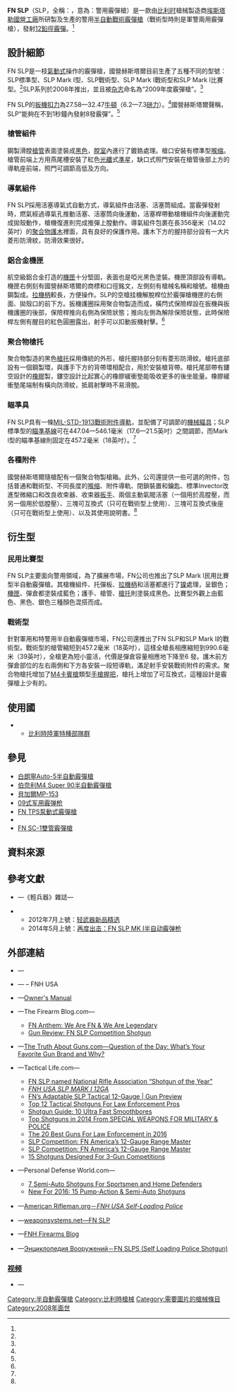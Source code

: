 {{noteTA
|G1=軍事
|G2=長度單位
|G3=Firearms
}}
{{Infobox Weapon
|name= FN SLP
|image= 
|image_size= 300px
|caption= 
|origin= {{flagcountry|Belgium}}
|type= [[半自動霰彈槍|半自動]][[鎮暴霰彈槍|戰術]][[霰彈槍|霰彈槍]]
<!-- Type selection -->
|is_ranged= yes
|is_bladed= 
|is_explosive= 
|is_artillery= 
|is_vehicle= 
|is_missile= 
|is_UK= 
<!-- Service history -->
|service= 
|used_by= 
|wars= 
<!-- Production history -->
|designer= [[埃斯塔勒國營工廠|國營埃斯塔勒]]（{{Lang|en|Fabrique Nationale de Herstal}}，FN）
|design_date= 2008年
|manufacturer= 國營赫斯塔爾（{{Lang|en|Fabrique Nationale de Herstal}}，FN）
|unit_cost= <div class="NavFrame collapsed" style="color: black; background-color: #FFFFFF; margin: 0 auto; padding: 0 10px; text-align: left;"><div class="NavHead" style="background-color: #FFFFFF; margin: 0 auto; padding: 0 10px; font-weight:normal;"></div><div class="NavContent" style="background-color: #FFFFFF; margin: 0 auto; padding: 0 10px;">
* SLP標準型：US[[美元|$]]1,000
* SLP Mark I型：US$1,324
</div>
</div>
|production_date= 2008年—
|number= 
|variants= <div class="NavFrame collapsed" style="color: black; background-color: #FFFFFF; margin: 0 auto; padding: 0 10px; text-align: left;"><div class="NavHead" style="background-color: #FFFFFF; margin: 0 auto; padding: 0 10px; font-weight:normal;"></div><div class="NavContent" style="background-color: #FFFFFF; margin: 0 auto; padding: 0 10px;">
* ''SLP標準型''<ref name="fnhusaslpstd">{{cite web |url=http://www.fnhusa.com/l/products/commercial/shotguns/slp-series/slp |title=FNH USA Shotguns - SLP |publisher=[[埃斯塔勒國營工廠|FNH USA]] |year=2012 |accessdate=September 7, 2012 |deadurl=yes |archiveurl=https://web.archive.org/web/20120905014044/http://www.fnhusa.com/l/products/commercial/shotguns/slp-series/slp/ |archivedate=2012年9月5日 }}</ref>
* ''SLP Mark I型''<ref name="fnhusaslpmki">{{cite web |url=http://www.fnhusa.com/l/products/shotguns/slp-series/slp-mki/ |title=FNH USA Shotguns - SLP MK I |publisher=FNH USA |year=2012 |accessdate=September 7, 2012 |deadurl=yes |archiveurl=https://web.archive.org/web/20130904045432/http://www.fnhusa.com/l/products/shotguns/slp-series/slp-mki/ |archivedate=2013年9月4日 }}</ref>
* ''SLP戰術型''<ref name="fnhusaslptac">{{cite web |url=http://www.fnhusa.com/l/products/shotguns/slp-series/slp-tactical/ |title=FNH USA Shotguns - SLP Tactical |publisher=FNH USA |year=2012 |accessdate=September 7, 2012 |deadurl=yes |archiveurl=https://web.archive.org/web/20130901013919/http://www.fnhusa.com/l/products/shotguns/slp-series/slp-tactical |archivedate=2013年9月1日 }}</ref>
* ''SLP Mark I戰術型''<ref name="fnhusaslpmkitac">{{cite web |url=http://www.fnhusa.com/l/products/shotguns/slp-series/slp-mki-tactical/ |title=FNH USA Shotguns - SLP MK I Tactical |publisher=FNH USA |year=2012 |accessdate=September 7, 2012 |deadurl=yes |archiveurl=https://web.archive.org/web/20130903073542/http://www.fnhusa.com/l/products/shotguns/slp-series/slp-mki-tactical |archivedate=2013年9月3日 }}</ref>
* ''SLP Mark I比賽型''<ref name="fnhusaslpmkicom">{{cite web |url=http://www.fnhusa.com/l/products/competition/competition-shotguns/slp-mki-competition/ |title=FNH USA Shotguns - SLP MK I Competition |publisher=FNH USA |year=2012 |accessdate=September 7, 2012 |deadurl=yes |archiveurl=https://web.archive.org/web/20131102011306/http://www.fnhusa.com/l/products/competition/competition-shotguns/slp-mki-competition/ |archivedate=2013年11月2日 }}</ref>
</div>
</div>
<!-- General specifications -->
|spec_label= 
|weight= <div class="NavFrame collapsed" style="color: black; background-color: #FFFFFF; margin: 0 auto; padding: 0 10px; text-align: left;"><div class="NavHead" style="background-color: #FFFFFF; margin: 0 auto; padding: 0 10px; font-weight:normal;">空槍：</div><div class="NavContent" style="background-color: #FFFFFF; margin: 0 auto; padding: 0 10px;">
* ''SLP標準型''：3.37[[千克|千克]]（7.44[[磅|磅]]）<ref name="ownersmanual2011">{{cite web |url=http://www.fnhusa.com/files/8913/4512/7071/2011_SLP_OMs.pdf |title=FNH USA SLP Autoloading Shotgun Owner's Manual |publisher=FNH USA |year=2011 |accessdate=September 7, 2012 |deadurl=yes |archiveurl=https://web.archive.org/web/20120904074614/http://www.fnhusa.com/files/8913/4512/7071/2011_SLP_OMs.pdf |archivedate=2012年9月4日 }}</ref><ref name="fnhusaslpstd"/>
* ''SLP Mark I型''：3.74公斤（8.25磅）<ref name="ownersmanual2011"/><ref name="fnhusaslpmki"/>
* ''SLP戰術型''：3.49公斤（7.69磅）<ref name="ownersmanual2011"/><ref name="fnhusaslptac"/>
* ''SLP Mark I戰術型''：3.86公斤（8.5磅）<ref name="ownersmanual2011"/><ref name="fnhusaslpmkitac"/>
* ''SLP Mark I比賽型''：3.72公斤（8.25磅）<ref name="fnhusaslpmkicom"/>
</div>
</div>
|length= <div class="NavFrame collapsed" style="color: black; background-color: #FFFFFF; margin: 0 auto; padding: 0 10px; text-align: left;"><div class="NavHead" style="background-color: #FFFFFF; margin: 0 auto; padding: 0 10px; font-weight:normal;"></div><div class="NavContent" style="background-color: #FFFFFF; margin: 0 auto; padding: 0 10px;">
* ''SLP標準型''：990.6[[毫米|毫米]]（39[[英寸|英寸]]）<ref name="ownersmanual2011"/><ref name="fnhusaslpstd"/>
* ''SLP Mark I型''：1,092.2毫米（43英吋）<ref name="ownersmanual2011"/><ref name="fnhusaslpmki"/>
* ''SLP戰術型''：990.6毫米（39英吋）<ref name="ownersmanual2011"/><ref name="fnhusaslptac"/>
* ''SLP Mark I戰術型''：1,092.2毫米（43英吋）<ref name="ownersmanual2011"/><ref name="fnhusaslpmkitac"/>
* ''SLP Mark I比賽型''：1,092.2毫米（43英吋）<ref name="fnhusaslpmkicom"/>
</div>
</div>
|part_length= <div class="NavFrame collapsed" style="color: black; background-color: #FFFFFF; margin: 0 auto; padding: 0 10px; text-align: left;"><div class="NavHead" style="background-color: #FFFFFF; margin: 0 auto; padding: 0 10px; font-weight:normal;"></div><div class="NavContent" style="background-color: #FFFFFF; margin: 0 auto; padding: 0 10px;">
* ''SLP標準型''：457.2毫米（18英吋）<ref name="ownersmanual2011"/><ref name="fnhusaslpstd"/>
* ''SLP Mark I型''：558.8毫米（22英吋）<ref name="ownersmanual2011"/><ref name="fnhusaslpmki"/>
* ''SLP戰術型''：457.2毫米（18英吋）<ref name="ownersmanual2011"/><ref name="fnhusaslptac"/>
* ''SLP Mark I戰術型''：558.8毫米（22英吋）<ref name="ownersmanual2011"/><ref name="fnhusaslpmkitac"/>
* ''SLP Mark I比賽型''：558.8毫米（22英吋）<ref name="fnhusaslpmkicom"/>
</div>
</div>
|width= 60.96毫米（2.4英吋）<ref name="ownersmanual2011"/><ref name="fnhusaslpstd"/><ref name="fnhusaslpmki"/>
|height= 200.66毫米（7.9英吋）<ref name="ownersmanual2011"/>
|diameter= 
|crew= 
<!-- Ranged weapon specifications --> 
|cartridge= [[霰彈|12鉛徑霰彈]]<ref name="ownersmanual2011"/>
|caliber= <div class="NavFrame collapsed" style="color: black; background-color: #FFFFFF; margin: 0 auto; padding: 0 10px; text-align: left;"><div class="NavHead" style="background-color: #FFFFFF; margin: 0 auto; padding: 0 10px; font-weight:normal;"><ref name="ownersmanual2011"/></div><div class="NavContent" style="background-color: #FFFFFF; margin: 0 auto; padding: 0 10px;">
* 18.53×69.85毫米（0.73×2.75英吋）
* 18.53×76.2毫米（0.73×3英吋）
</div>
</div>
|barrels= 1根，[[滑膛槍炮|滑膛]]，內膛[[电镀|鍍]][[铬|铬]]，槍口可裝上標準Invector可互換式[[喉缩|喉缩]]，可選用配件運動式槍管
|action= [[氣動式_(槍械)|氣動式]]
|mode= {{Link-en|半自動槍械|Semi-automatic firearm|半自動}}
|rate= ＞8發／秒<ref name="fnhusaslpstd"/>
|velocity= 
|energy= 
|range= 
|max_range= 
|feed= 內置式[[彈匣#管式彈倉|管式彈倉]]<ref name="ownersmanual2011"/><div class="NavFrame collapsed" style="color: black; background-color: #FFFFFF; margin: 0 auto; padding: 0 10px; text-align: left;"><div class="NavHead" style="background-color: #FFFFFF; margin: 0 auto; padding: 0 10px; font-weight:normal;"></div><div class="NavContent" style="background-color: #FFFFFF; margin: 0 auto; padding: 0 10px;">
* ''SLP標準型''和''SLP戰術型''：
** 2{{frac|3|4}} 英吋時彈數：6┼1發
** 3英吋時彈數：5┼1發
* ''SLP Mark I型''、''SLP Mark I戰術型''和''SLP Mark I比賽型''：
** 2{{frac|3|4}} 英吋時彈數：8┼1發
** 3英吋時彈數：7┼1發
</div>
</div>
|sights= <div class="NavFrame collapsed" style="color: black; background-color: #FFFFFF; margin: 0 auto; padding: 0 10px; text-align: left;"><div class="NavHead" style="background-color: #FFFFFF; margin: 0 auto; padding: 0 10px; font-weight:normal;"></div><div class="NavContent" style="background-color: #FFFFFF; margin: 0 auto; padding: 0 10px;">
* [[機械瞄具|機械瞄具]]：<ref name="ownersmanual2011"/><div class="NavFrame collapsed" style="color: black; background-color: #FFFFFF; margin: 0 auto; padding: 0 10px; text-align: left;"><div class="NavHead" style="background-color: #FFFFFF; margin: 0 auto; padding: 0 10px; font-weight:normal;"></div><div class="NavContent" style="background-color: #FFFFFF; margin: 0 auto; padding: 0 10px;">
** ''SLP標準型''和''SLP戰術型''：[[機械瞄具#鬼環|鬼環]]式[[照準器|準星]]和柱狀[[照門|照門]]<br />[[瞄準基線|瞄準基線]]：447.04－546.1毫米（17.6－21.5英吋）
** ''SLP Mark I型''、''SLP Mark I戰術型''和''SLP Mark I比賽型''：翻轉式[[照準器|準星]]和[[光導纖維|光纖]][[照門|照門]]<br />[[瞄準基線|瞄準基線]]：457.2毫米（18英吋）
</div>
</div>
* [[機匣|機匣]]頂部的[[皮卡汀尼導軌|MIL-STD-1913戰術導軌]]（''SLP Mark I型''、''SLP Mark I戰術型''和''SLP Mark I比賽型''）／[[槍管|槍管]]後端的懸臂式{{Link-en|韋弗式導軌|Weaver rail mount}}（''SLP Mark I型''和''SLP Mark I戰術型''）上安裝[[瞄準镜|光學瞄準鏡]]、[[紅點鏡|紅點鏡／反射式瞄準鏡]]、[[全像武器照準器|全息瞄準鏡]]、[[夜視鏡|夜視鏡]]或[[熱成像儀|熱成像儀]]（可拆卸）
<!-- 火炮規格 -->
|breech= 
|recoil= 
|carriage= 
|elevation= 
|traverse= 
<!-- 刃器規格 --> 
|blade_type= 
|hilt_type= 
|sheath_type= 
|head_type= 
|haft_type= 
<!-- 爆炸物內填炸藥規格 --> 
|filling= 
|filling_weight= 
|detonation= 
|yield= 
<!-- 車輛/飛彈 規格 -->
|armour= 
|primary_armament= 
|secondary_arament= 
|engine= 
|engine_power= 
|transmission= 
|payload_capacity= 
|fuel_capacity= 
|pw_ratio= 
|suspension= 
|clearance= 
|vehicle_range= 
|speed= 
|guidance= 
|steering= 
<!-- Missiles only -->
|wingspan= 
|propellant= 
|ceiling= 
|altitude= 
|depth= 
|boost= 
|accuracy= 
|launch_platform= 
|transport= 
}}

'''FN SLP'''（SLP，全稱：{{Lang|en|'''S'''elf-'''L'''oading '''P'''olice}}，意為：{{Link-en|半自動|Semi-automatic firearm|自動裝填}}警用霰彈槍）是一款由[[比利时|比利时]]槍械製造商[[埃斯塔勒|埃斯塔勒]][[埃斯塔勒國營工廠|國營工廠]]所研製及生產的警用[[半自動霰彈槍|半自動]][[鎮暴霰彈槍|戰術]][[霰彈槍|霰彈槍]]（戰術型時則是軍警兩用霰彈槍），發射[[霰彈|12鉛徑霰彈]]。<ref name="ownersmanual2011"/>

== 設計細節 ==
FN SLP是一枝[[氣動式_(槍械)|氣動式]]操作的霰彈槍，國營赫斯塔爾目前生產了五種不同的型號：SLP標準型、SLP Mark I型、SLP戰術型、SLP Mark I戰術型和SLP Mark I比賽型。<ref name="ownersmanual2011"/>SLP系列於2008年推出，並且被{{Link-en|美國槍手|American Rifleman}}[[杂志|杂志]]命名為“2009年度霰彈槍”。<ref name="fnhusaslpstd"/>

FN SLP的[[扳機扣力|扳機扣力]]為27.58—32.47[[牛頓_(單位)|牛頓]]（6.2—7.3[[磅力|磅力]]）。<ref name="ownersmanual2011"/>國營赫斯塔爾聲稱，SLP“能夠在不到1秒鐘內發射8發霰彈”。<ref name="fnhusaslpstd"/>

=== 槍管組件 ===
鋼製滑膛[[槍管|槍管]]表面塗裝成{{Link-en|塗料光澤|Paint sheen|啞光}}[[黑色|黑色]]，[[膛室|膛室]]內進行了鍍鉻處理。槍口安裝有標準型[[喉缩|喉缩]]。槍管前端上方用燕尾槽安裝了紅色[[光導纖維|光纖]]式[[照準器|準星]]，缺口式照門安裝在槍管後部上方的導軌座前端，照門可調節高低及方向。

=== 導氣組件 ===
FN SLP採用活塞導氣式自動方式，導氣組件由活塞、活塞筒組成。當霰彈發射時，燃氣經過導氣孔推動活塞、活塞筒向後運動，活塞桿帶動槍機組件向後運動完成拋殼動作，槍機復進則完成推彈上膛動作。導氣組件包裹在長356毫米（14.02英吋）的[[聚合物|聚合物]][[護木|護木]]裡面，具有良好的保護作用。護木下方的握持部分設有一大片菱形防滑紋，防滑效果很好。

=== 鋁合金機匣 ===
航空級鋁合金打造的[[機匣|機匣]]十分堅固，表面也是啞光黑色塗裝。機匣頂部設有導軌。機匣右側刻有國營赫斯塔爾的商標和口徑銘文，左側刻有槍械名稱和槍號。槍機由鋼製成。[[拉機柄|拉機柄]]較長，方便操作。SLP的空槍挂機解脫桿位於霰彈槍機匣的右側面、拋殼口的前下方。扳機護圈採用聚合物製造而成，橫閂式保險桿設在扳機與扳機護圈的後部，保險桿推向右側為保險狀態；推向左側為解除保險狀態，此時保險桿左側有醒目的紅色圓圈露出，射手可以扣動扳機射擊。<ref name="ownersmanual2011"/>

=== 聚合物槍托 ===
聚合物製造的黑色[[槍托|槍托]]採用傳統的外形，槍托握持部分刻有菱形防滑紋。槍托底部設有一個鋼製{{Link-en|槍背帶|Sling (firearms)}}環，與護手下方的背帶環相配合，用於安裝槍背帶。槍托尾部帶有鏤空設計的[[橡膠|橡膠]]製{{Link-en|緩衝墊|Recoil pad}}，鏤空設計比起實心的橡膠緩衝墊能吸收更多的後坐能量。橡膠緩衝墊尾端制有橫向防滑紋，抵肩射擊時不易滑脫。

=== 瞄準具 ===
FN SLP具有一條[[皮卡汀尼導軌|MIL-STD-1913戰術附件導軌]]，並配備了可調節的[[機械瞄具|機械瞄具]]；SLP標準型的[[瞄準基線|瞄準基線]]可在447.04—546.1毫米（17.6—21.5英吋）之間調節，而Mark I型的瞄準基線則固定在457.2毫米（18英吋）。<ref name="ownersmanual2011"/>

=== 各種附件 ===
國營赫斯塔爾隨槍配有一個聚合物製槍箱。此外，公司還提供一些可選的附件，包括普通和戰術型{{Link-en|槍背帶|Sling (firearms)}}、不同長度的[[喉缩|喉缩]]、附件導軌、閉鎖裝置和鑰匙、標準Invector改進型微縮口和改良收束器、收束器[[扳手|扳手]]、兩個主動氣閥活塞（一個用於高膛壓，而另一個用於低膛壓）、三塊可互換式{{Link-en|托腮板|Cheekpiece}}（只可在戰術型上使用）、三塊可互換式後座{{Link-en|緩衝墊|Recoil pad}}（只可在戰術型上使用）、以及其使用說明書。<ref name="ownersmanual2011"/>

== 衍生型 ==
=== 民用比賽型 ===
FN SLP主要面向警用領域，為了擴展市場，FN公司也推出了SLP Mark I民用比賽型半自動霰彈槍。其槍機組件、托彈板、[[拉機柄|拉機柄]]和活塞都進行了{{Link-en|化學鍍鎳|Electroless nickel plating|鍍}}[[镍|镍]]處理，呈銀色；[[機匣|機匣]]、彈倉都塗裝成藍色；護手、槍管、[[槍托|槍托]]則塗裝成黑色。比賽型外觀上由藍色、黑色、銀色三種顏色混搭而成。

=== 戰術型 ===
針對軍用和特警用半自動霰彈槍市場，FN公司還推出了FN SLP和SLP Mark I的戰術型。戰術型的槍管縮短到457.2毫米（18英吋），這樣全槍長相應縮短到990.6毫米（39英吋），全槍更為短小靈活，代價是彈倉容量相應地下降至6 發。護木前方彈倉部位的左右兩側和下方各安裝一段短導軌，滿足射手安裝戰術附件的需求。聚合物槍托增加了[[M4卡賓槍|M4卡賓槍]]類型[[手槍握把|手槍握把]]，槍托上增加了可互換式{{Link-en|托腮板|Cheekpiece}}，這種設計是霰彈槍上少有的。

== 使用國 ==
* {{flagcountry|Belgium}}
** [[比利時陸軍|比利時陸軍]][[特種部隊群|特種部隊群]]

== 參見 ==
{{refbegin|2}}
* [[白朗寧Auto-5半自動霰彈槍|白朗寧Auto-5半自動霰彈槍]]
* [[伯奈利M4_Super_90半自動霰彈槍|伯奈利M4 Super 90半自動霰彈槍]]
* [[貝加爾MP-153半自動霰彈槍|貝加爾MP-153]]
* [[09式军用霰弹枪|09式军用霰弹枪]]
* [[FN_TPS泵動式霰彈槍|FN TPS泵動式霰彈槍]]
* {{Link-en|FN P-12泵動式霰彈槍|FN P-12}}
* [[FN_SC-1雙管霰彈槍|FN SC-1雙管霰彈槍]]
{{refend}}

== 資料來源 ==
<div class="references-small">
<references />
</div>

== 參考文獻 ==
* {{zh-hans icon}}—《輕兵器》雜誌—
{{refbegin|2}}
** 2012年7月上號：[http://www.xzbu.com/8/view-3180332.htm 轻武器新品精选]{{Wayback|url=http://www.xzbu.com/8/view-3180332.htm |date=20140301105113 }}
** 2014年5月上號：[https://web.archive.org/web/20140514173841/http://www.xzbu.com/8/view-5155059.htm 再度出击：FN SLP MK I半自动霰弹枪]
{{refend}}

== 外部連結 ==
{{refbegin|2}}
* {{en icon}}—{{Official website|1=http://www.fnherstal.com/index.php?id=270&backPID=264&productID=83&pid_product=296&pidList=264&categorySelector=6&detail=&cHash=e08dc6f2c2}}
* {{en icon}}—{{Official website|1=http://www.fnhusa.com/l/products/commercial/shotguns/slp-series}} – FNH USA
* {{en icon}}—[http://www.fnhusa.com/index.php/download_file/view/884 Owner's Manual]{{WebCite|url=https://www.webcitation.org/6AVdkVhlG?url=http://www.fnhusa.com/index.php/download_file/view/884 |date=20120907214003 |dateformat=iso }}
* {{en icon}}—The Firearm Blog.com—
** [http://www.thefirearmblog.com/blog/2016/02/22/fn-anthem-we-are-fn-we-are-legendary/ FN Anthem: We Are FN & We Are Legendary]{{Wayback|url=http://www.thefirearmblog.com/blog/2016/02/22/fn-anthem-we-are-fn-we-are-legendary/ |date=20160229031131 }}
** [http://www.thefirearmblog.com/blog/2016/10/11/gun-review-fn-slp-competition-shotgun/ Gun Review: FN SLP Competition Shotgun]{{Wayback|url=http://www.thefirearmblog.com/blog/2016/10/11/gun-review-fn-slp-competition-shotgun/ |date=20161012154355 }}
* {{en icon}}—[http://www.thetruthaboutguns.com/2016/02/robert-farago/question-of-the-day-whats-your-favorite-gun-brand-and-why/ The Truth About Guns.com—Question of the Day: What’s Your Favorite Gun Brand and Why?]{{Wayback|url=http://www.thetruthaboutguns.com/2016/02/robert-farago/question-of-the-day-whats-your-favorite-gun-brand-and-why/ |date=20160303020338 }}
* {{en icon}}—Tactical Life.com—
** [http://www.tactical-life.com/news/fn-slp-named-national-rifle-association-%E2%80%9Cshotgun-of-the-year%E2%80%9D/ FN SLP named National Rifle Association “Shotgun of the Year”]{{Wayback|url=http://www.tactical-life.com/news/fn-slp-named-national-rifle-association-%E2%80%9Cshotgun-of-the-year%E2%80%9D/ |date=20140223000743 }}
** [http://www.tactical-life.com/online/guns-and-weapons/fnh-usa-slp-mark-i-12ga ''FNH USA SLP MARK I 12GA'']{{Wayback|url=http://www.tactical-life.com/online/guns-and-weapons/fnh-usa-slp-mark-i-12ga |date=20110831184548 }}
** [http://www.tactical-life.com/magazines/guns-and-weapons/fn-slp-tactical-12-gauge-preview/?scrape=true FN’s Adaptable SLP Tactical 12-Gauge | Gun Preview]{{Wayback|url=http://www.tactical-life.com/magazines/guns-and-weapons/fn-slp-tactical-12-gauge-preview/?scrape=true |date=20191016161346 }}
** [http://www.tactical-life.com/magazines/guns-and-weapons/top-tactical-shotguns-law-enforcement-pros/2/ Top 12 Tactical Shotguns For Law Enforcement Pros]{{Wayback|url=http://www.tactical-life.com/magazines/guns-and-weapons/top-tactical-shotguns-law-enforcement-pros/2/ |date=20140819085842 }}
** [http://www.tactical-life.com/firearms/shotgun-guide-10-ultra-fast-smoothbores/2/ Shotgun Guide: 10 Ultra Fast Smoothbores]{{Wayback|url=http://www.tactical-life.com/firearms/shotgun-guide-10-ultra-fast-smoothbores/2/ |date=20150211042901 }}
** [http://www.tactical-life.com/firearms/top-shotguns-2014-swmp/5/#2014-shotgun-swmp-fn-slp-mki-lead Top Shotguns in 2014 From SPECIAL WEAPONS FOR MILITARY & POLICE]{{Wayback|url=http://www.tactical-life.com/firearms/top-shotguns-2014-swmp/5/#2014-shotgun-swmp-fn-slp-mki-lead |date=20151208120701 }}
** [http://www.tactical-life.com/firearms/best-guns-for-law-enforcement-2016/#gwam16-20best-fn-slp The 20 Best Guns For Law Enforcement in 2016]{{Wayback|url=http://www.tactical-life.com/firearms/best-guns-for-law-enforcement-2016/#gwam16-20best-fn-slp |date=20160312124421 }}
** [http://www.tactical-life.com/firearms/fn-america-slp-competition-shotgun/#swam16-slp-lead SLP Competition: FN America’s 12-Gauge Range Master]{{Wayback|url=http://www.tactical-life.com/firearms/fn-america-slp-competition-shotgun/#swam16-slp-lead |date=20160413220030 }}
** [http://www.tactical-life.com/firearms/fn-america-slp-competition-shotgun/ SLP Competition: FN America’s 12-Gauge Range Master]{{Wayback|url=http://www.tactical-life.com/firearms/fn-america-slp-competition-shotgun/ |date=20160413220030 }}
** [http://www.tactical-life.com/firearms/15-shotguns-3-gun-competitions/#gbg16-shtgns-fn-mk1comp 15 Shotguns Designed For 3-Gun Competitions]{{Wayback|url=http://www.tactical-life.com/firearms/15-shotguns-3-gun-competitions/#gbg16-shtgns-fn-mk1comp |date=20160421193318 }}
* {{en icon}}—Personal Defense World.com—
** [http://www.personaldefenseworld.com/2015/11/7-semi-auto-shotguns-for-sportsmen-and-home-defenders/#fn-slp-competition 7 Semi-Auto Shotguns For Sportsmen and Home Defenders]{{Wayback|url=http://www.personaldefenseworld.com/2015/11/7-semi-auto-shotguns-for-sportsmen-and-home-defenders/#fn-slp-competition |date=20151117174028 }}
** [http://www.personaldefenseworld.com/2016/03/81039/#fn-slp-competition-2 New For 2016: 15 Pump-Action & Semi-Auto Shotguns]{{Wayback|url=http://www.personaldefenseworld.com/2016/03/81039/#fn-slp-competition-2 |date=20160305005322 }}
* {{en icon}}—[https://web.archive.org/web/20160309065343/http://www.americanrifleman.org/ArticlePage.aspx?id=1479&cid=12 American Rifleman.org－''FNH USA Self-Loading Police'']
* {{en icon}}—[http://weaponsystems.net/weaponsystem/AA03%20-%20SLP.html weaponsystems.net—FN SLP]{{Wayback|url=http://weaponsystems.net/weaponsystem/AA03%20-%20SLP.html |date=20160806201058 }}
* {{en icon}}—[http://www.fnhblog.com FNH Firearms Blog]{{Wayback|url=http://www.fnhblog.com/ |date=20150206235451 }}
* {{ru icon}}—[http://gunsite.narod.ru/fn_slps.htm Энциклопедия Вооружений－FN SLPS (Self Loading Police Shotgun)]{{Wayback|url=http://gunsite.narod.ru/fn_slps.htm |date=20140626094934 }}

=== [[视频|视频]] ===
* {{en icon}}—{{YouTube|xODeIoclIfc|American Guardian SLP video}}
{{refend}}

{{FN Herstal firearms}}

[[Category:半自動霰彈槍|Category:半自動霰彈槍]]
[[Category:比利時槍械|Category:比利時槍械]]
[[Category:需要圖片的槍械條目|Category:需要圖片的槍械條目]]
[[Category:2008年面世|Category:2008年面世]]